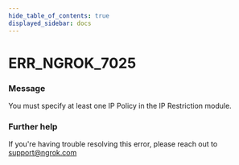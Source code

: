 ```yaml
---
hide_table_of_contents: true
displayed_sidebar: docs
---
```



# ERR_NGROK_7025

### Message
You must specify at least one IP Policy in the IP Restriction module.

<ErrorDetails error='err_ngrok_7025' />


### Further help
If you're having trouble resolving this error, please reach out to [support@ngrok.com](mailto:support@ngrok.com?subject=Help%20with%20ERR_NGROK_7025)

